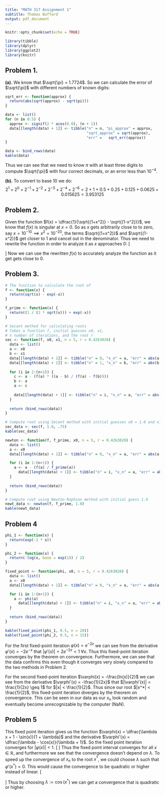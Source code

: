 ```yaml
---
title: "MATH 317 Assignment 1"
subtitle: Thomas Buffard
output: pdf_document
---
```


```r
knitr::opts_chunk$set(echo = TRUE)

library(tibble)
library(dplyr)
library(ggplot2)
library(knitr)
```

## Problem 1.
**(a).** We know that $\sqrt{\pi} = 1.7724$. So we can calculate the error of $\sqrt{\pi}$ with different numbers of known digits:
```r
sqrt_err <- function(approx) {
  return(abs(sqrt(approx) - sqrt(pi)))
}

data <- list()
for (n in 0:5) {
  approx <- signif(2 * acos(0.0), (n + 1))
  data[[length(data) + 1]] <- tibble("n" = n, "pi_approx" = approx,
                                     "sqrt_approx" = sqrt(approx), 
                                     "err" =   sqrt_err(approx))
}

data <- bind_rows(data)
kable(data)
```


Thus we can see that we need to know $\pi$ with at least three digits to compute $\sqrt{\pi}$ with four correct decimals, or an error less than $10^{-4}$.

**(b).** To convert to base 10 we do: 
$$
2^{1} + 2^{0} + 2^{-1} + 2^{-2} + 2^{-3} + 2^{-4} + 2^{-6} = 2 + 1 + 0.5 + 0.25 + 0.125 + 0.0625 + 0.015625 = 3.953125
$$
\newpage

## Problem 2.
Given the function $f(x) = \dfrac{1}{\sqrt{(1+x^2)} - \sqrt{(1-x^2)}}$, we know that $f(x)$ is singular at $x = 0$. So as $x$ gets arbitrarily close to to zero, say $x = 10^{-10} \implies x^2 = 10^{-20}$, the terms $\sqrt{(1+x^2)}$ and $\sqrt{(1-x^2)}$ get closer to 1 and cancel out in the denominator. Thus we need to rewrite the function in order to analyze it as $x$ approaches $0$:
\[
    \begin{aligned}
        f(x) =& \dfrac{1}{\sqrt{(1+x^2)} - \sqrt{(1-x^2)}}\\
        =& \dfrac{1}{\sqrt{(1+x^2)} - \sqrt{(1-x^2)}} \dfrac{\sqrt{(1+x^2)} + \sqrt{(1-x^2)}}{\sqrt{(1+x^2)} + \sqrt{(1-x^2)}}\\
        =& \dfrac{\sqrt{(1+x^2)} + \sqrt{(1-x^2)}}{(\sqrt{(1+x^2)})^2 - (\sqrt{(1-x^2)})^2} \\
        =& \dfrac{\sqrt{(1+x^2)} + \sqrt{(1-x^2)}}{(1+x^2) - (1-x^2)}\\
        f(x) =& \dfrac{\sqrt{(1+x^2)} + \sqrt{(1-x^2)}}{2x^2}
    \end{aligned}
\]
Now we can use the rewritten $f(x)$ to accurately analyze the function as it get gets close to $0$.

\newpage

## Problem 3.
```r
# The function to calculate the root of
f <- function(x) {
  return(sqrt(x) - exp(-x))
}

f_prime <- function(x) {
  return((1 / (2 * sqrt(x))) + exp(-x))
}

# Secant method for calculating roots
# Takes a function f, initial guesses x0, x1, 
# n number of iterations, and the root r
sec <- function(f, x0, x1, n = 5, r = 0.4263028) {
  data <- list()
  a <- x0
  b <- x1
  data[[length(data) + 1]] <- tibble("n" = 0, "x_n" = a, "err" = abs(a - r) / abs(r))
  data[[length(data) + 1]] <- tibble("n" = 1, "x_n" = b, "err" = abs(b - r) / abs(r))
  
  for (i in 2:(n+2)) {
    c <- a - (f(a) * ((a - b) / (f(a) - f(b))))
    b <- a
    a <- c
    
    data[[length(data) + 1]] <- tibble("n" = i, "x_n" = a, "err" = abs(a - r) / abs(r))
  }
  
  return (bind_rows(data))
}

# Compute root using Secant method with initial guesses x0 = 1.0 and x1 = 0.75
sec_data <- sec(f, 1.0, .75)
kable(sec_data)

newton <- function(f, f_prime, x0, n = 5, r = 0.4263028) {
  data <- list()
  a <- x0
  data[[length(data) + 1]] <- tibble("n" = 0, "x_n" = a, "err" = abs(a - r) / abs(r))

  for (i in 1:(n+1)) {
    a <- a - (f(a) / f_prime(a))
      data[[length(data) + 1]] <- tibble("n" = i, "x_n" = a, "err" = abs(a - r) / abs(r))
  }
  
  return (bind_rows(data))
}

# Compute root using Newton-Raphson method with initial guess 1.0
newt_data <- newton(f, f_prime, 1.0)
kable(newt_data)
```

\newpage

## Problem 4


```r
phi_1 <- function(x) {
  return(exp(-2 * x))
}

phi_2 <- function(x) {
  return(-log(x, base = exp(1)) / 2)
}

fixed_point <- function(phi, x0, n = 5, r = 0.4263028) {
  data <- list()
  a <- x0
  data[[length(data) + 1]] <- tibble("n" = 0, "x_n" = a, "err" = abs(a - r) / abs(r))

  for (i in 1:(n+1)) {
    a <- phi(a)
      data[[length(data) + 1]] <- tibble("n" = i, "x_n" = a, "err" = abs(a - r) / abs(r))
  }
  
  return (bind_rows(data))
}

kable(fixed_point(phi_1, 0.5, n = 20))
kable(fixed_point(phi_2, 0.5, n = 15))
```
For the first fixed-point iteration $\varphi(x) = e^{-2x}$ we can see from the derivative $\varphi'(x) = -2e^{-x}$ that $|\varphi'(x)| = 2e^{-2x} < 1 \; \forall x$. Thus this fixed-point iteration converges by the theorem on convergence. Furthermore, we can see that the data confirms this even though it converges very slowly compared to the two methods in Problem 2.

For the second fixed-point iteration $\varphi(x) = -\frac{ln(x)}{2}$ we can see from the derivative $\varphi'(x) = -\frac{1}{2x}$ that $|\varphi'(x)| = \frac{1}{2x} \geq 1$ for $|x| < \frac{1}{2}$. Thus since our root $|x^*| < \frac{1}{2}$, this fixed-point iteration diverges by the theorem on convergence. This can be seen in our data as our $x_n$ look random and eventually become unrecognizable by the computer (NaN).

\newpage

## Problem 5
This fixed point iteration gives us the function $\varphi(x) = \dfrac{\lambda x + 1 - \sin(x)}{1 + \lambda}$ and the derivative $\varphi'(x) = \dfrac{\lambda - \cos(x)}{\lambda + 1}$. So the fixed point iteration converges for $|\varphi(x)| < 1$.
\[
    \begin{aligned}
        |\varphi(x)| < 1 &\implies |\lambda - \cos(x)| < |1 + \lambda| \\
        &\implies |\lambda - \cos(x)| \leq |\lambda| + |-\cos(x)| < |1 + \lambda| \leq 1 + |\lambda|\\
        &\implies |\lambda| + |-\cos(x)| < 1 + |\lambda|\\
        &\implies \cos(x) < 1
    \end{aligned}
\]
Thus the fixed point interval converges for all $x \in \mathbb{R}$, and furthermore we see that the convergence doesn't depend on $\lambda$. To speed up the convergence of $x_n$ to the root $x^*$, we could choose $\lambda$ such that $\varphi'(x^*) = 0$. This would cause the convergence to be quadratic or higher instead of linear. 
\[
    \begin{aligned}
    \varphi'(x^*) = 0 &\implies \dfrac{\lambda - \cos(x^*)}{\lambda + 1} = 0\\
    &\implies \lambda - \cos(x^*) = 0\\
    &\implies \lambda = \cos(x^*)
    \end{aligned}
\]
Thus by choosing $\lambda := \cos(x^*)$ we can get a convergence that is quadratic or higher.

